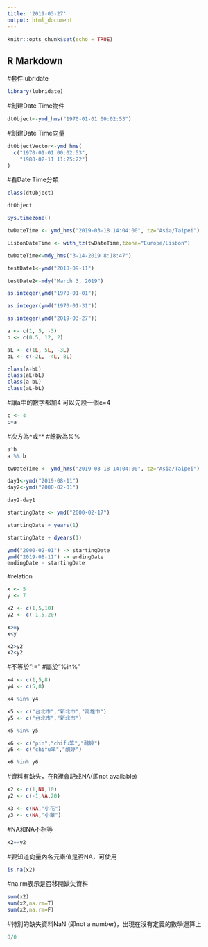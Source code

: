 ```yaml
---
title: '2019-03-27'
output: html_document
---
```


```r
knitr::opts_chunk$set(echo = TRUE)
```

## R Markdown

#套件lubridate
```r
library(lubridate)
```

#創建Date Time物件
```r
dtObject<-ymd_hms("1970-01-01 00:02:53") 
```
#創建Date Time向量
```r
dtObjectVector<-ymd_hms(
  c("1970-01-01 00:02:53",
    "1980-02-11 11:25:22")
)
```
#看Date Time分類
```r
class(dtObject)
```
```r
dtObject
```
```r
Sys.timezone()
```
```r
twDateTime <- ymd_hms("2019-03-18 14:04:00", tz="Asia/Taipei")
```

```r
LisbonDateTime <- with_tz(twDateTime,tzone="Europe/Lisbon")
```

```r
twDateTime<-mdy_hms("3-14-2019 8:18:47") 
```

```r
testDate1<-ymd("2018-09-11")
```
```r
testDate2<-mdy("March 3, 2019")
```


```r
as.integer(ymd("1970-01-01"))
```
```r
as.integer(ymd("1970-01-31"))
```
```r
as.integer(ymd("2019-03-27"))
```

```r
a <- c(1, 5, -3)
b <- c(0.5, 12, 2)
```

```r
aL <- c(1L, 5L, -3L)
bL <- c(-2L, -4L, 8L)
```

```r
class(a+bL)
class(aL+bL)
class(a-bL)
class(aL-bL)
```

#讓a中的數字都加4 可以先設一個c=4
```r
c <- 4
c+a
```
#次方為^或**
#餘數為%%
```r
a^b
a %% b
```
```r
twDateTime <- ymd_hms("2019-03-18 14:04:00", tz="Asia/Taipei")
```

```r
day1<-ymd("2019-08-11")
day2<-ymd("2000-02-01")
```

```r
day2-day1
```

```r
startingDate <- ymd("2000-02-17")

```
```r
startingDate + years(1)
```
```r
startingDate + dyears(1)
```
```r
ymd("2000-02-01") -> startingDate
ymd("2019-08-11") -> endingDate
endingDate - startingDate
```
#relation
```r
x <- 5
y <- 7
```
```r
x2 <- c(1,5,10)
y2 <- c(-1,5,20)
```

```r
x>=y
x<y
```
```r
x2>y2
x2<y2
```

#不等於"!="
#屬於"%in%"
```r
x4 <- c(1,5,8)
y4 <- c(5,8)

x4 %in% y4
```
```r
x5 <- c("台北市","新北市","高雄市")
y5 <- c("台北市","新北市")

x5 %in% y5
```
```r
x6 <- c("pin","chifu笨","醜婷")
y6 <- c("chifu笨","醜婷")

x6 %in% y6
```

#資料有缺失，在R裡會記成NA(即not available)
```r
x2 <- c(1,NA,10)
y2 <- c(-1,NA,20)

x3 <- c(NA,"小花")
y3 <- c(NA,"小華")
```

#NA和NA不相等
```r
x2==y2
```

#要知道向量內各元素值是否NA，可使用
```r
is.na(x2)
```
#na.rm表示是否移開缺失資料
```r
sum(x2)
sum(x2,na.rm=T)
sum(x2,na.rm=F)
```


#特別的缺失資料NaN (即not a number)，出現在沒有定義的數學運算上
```r
0/0
```




















